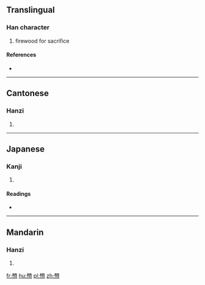 ==Translingual==

===Han character===
{{Han char|rn=75|rad=木|as=11|sn=15|four=41989|canj=DMWF,XDMWF}}

# firewood for sacrifice

====References====
* {{Han ref|kx=0547.170|dkj=15374|dj=0935.140|hdz=21277.030|uh=69F1|ud=27121|bh=E5D0|bd=58832}}

----

==Cantonese==

===Hanzi===
{{yue-hanzi|jyut=|y=yau5}}

# {{defn|lang=yue|sort=木11}}

----

==Japanese==

===Kanji===
{{ja-kanji|grade=|rs=木11}}

# {{defn|lang=ja|sort=木11}}

====Readings====
* {{ja-readings|on=[[ゆう]] (yū), [[ゆ]] (yu)|kun=[[やく]] (yaku)}}

----

==Mandarin==

===Hanzi===
{{cmn-hanzi|pin=[[yǒu]] ([[you3]])|wg=yu<sup>3</sup>}}

# {{defn|lang=cmn|sort=木11}}

[[fr:槱]]
[[hu:槱]]
[[pl:槱]]
[[zh:槱]]